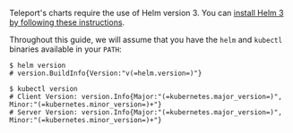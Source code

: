 Teleport's charts require the use of Helm version 3. You can [install Helm 3 by following these instructions](https://helm.sh/docs/intro/install/).

Throughout this guide, we will assume that you have the `helm` and `kubectl` binaries available in your `PATH`:

```code
$ helm version
# version.BuildInfo{Version:"v(=helm.version=)"}

$ kubectl version
# Client Version: version.Info{Major:"(=kubernetes.major_version=)", Minor:"(=kubernetes.minor_version=)+"}
# Server Version: version.Info{Major:"(=kubernetes.major_version=)", Minor:"(=kubernetes.minor_version=)+"}
```